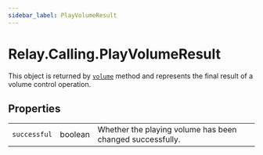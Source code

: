 ```yaml
---
sidebar_label: PlayVolumeResult
---
```


# Relay.Calling.PlayVolumeResult

This object is returned by [`volume`](relay/server-sdk/php/reference/relay_calling/play_action.mdx#volume) method and represents the final result of a volume control operation.

## Properties

|              |                                               |                                                           |
| -----------: | --------------------------------------------- | --------------------------------------------------------- |
| `successful` | <span class="method-prop-type">boolean</span> | Whether the playing volume has been changed successfully. |
